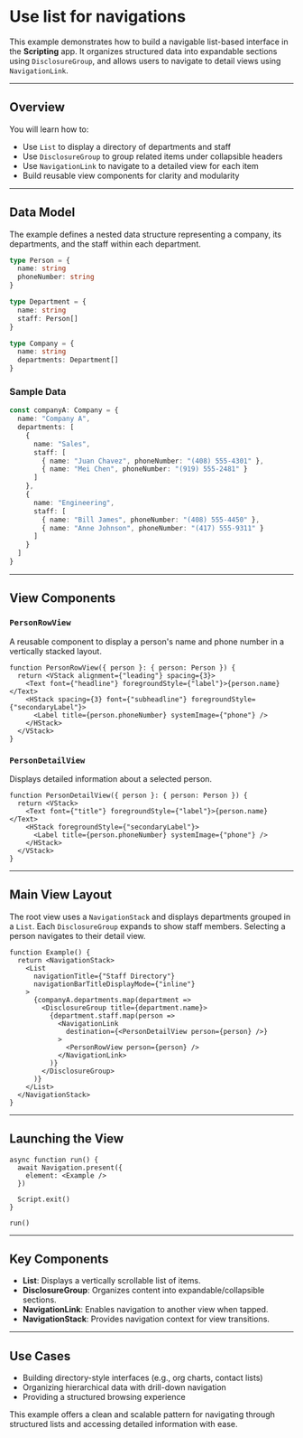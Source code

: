 # Use list for navigations 
        
This example demonstrates how to build a navigable list-based interface in the **Scripting** app. It organizes structured data into expandable sections using `DisclosureGroup`, and allows users to navigate to detail views using `NavigationLink`.

---

## Overview

You will learn how to:

* Use `List` to display a directory of departments and staff
* Use `DisclosureGroup` to group related items under collapsible headers
* Use `NavigationLink` to navigate to a detailed view for each item
* Build reusable view components for clarity and modularity

---

## Data Model

The example defines a nested data structure representing a company, its departments, and the staff within each department.

```ts
type Person = {
  name: string
  phoneNumber: string
}

type Department = {
  name: string
  staff: Person[]
}

type Company = {
  name: string
  departments: Department[]
}
```

### Sample Data

```ts
const companyA: Company = {
  name: "Company A",
  departments: [
    {
      name: "Sales",
      staff: [
        { name: "Juan Chavez", phoneNumber: "(408) 555-4301" },
        { name: "Mei Chen", phoneNumber: "(919) 555-2481" }
      ]
    },
    {
      name: "Engineering",
      staff: [
        { name: "Bill James", phoneNumber: "(408) 555-4450" },
        { name: "Anne Johnson", phoneNumber: "(417) 555-9311" }
      ]
    }
  ]
}
```

---

## View Components

### `PersonRowView`

A reusable component to display a person's name and phone number in a vertically stacked layout.

```tsx
function PersonRowView({ person }: { person: Person }) {
  return <VStack alignment={"leading"} spacing={3}>
    <Text font={"headline"} foregroundStyle={"label"}>{person.name}</Text>
    <HStack spacing={3} font={"subheadline"} foregroundStyle={"secondaryLabel"}>
      <Label title={person.phoneNumber} systemImage={"phone"} />
    </HStack>
  </VStack>
}
```

### `PersonDetailView`

Displays detailed information about a selected person.

```tsx
function PersonDetailView({ person }: { person: Person }) {
  return <VStack>
    <Text font={"title"} foregroundStyle={"label"}>{person.name}</Text>
    <HStack foregroundStyle={"secondaryLabel"}>
      <Label title={person.phoneNumber} systemImage={"phone"} />
    </HStack>
  </VStack>
}
```

---

## Main View Layout

The root view uses a `NavigationStack` and displays departments grouped in a `List`. Each `DisclosureGroup` expands to show staff members. Selecting a person navigates to their detail view.

```tsx
function Example() {
  return <NavigationStack>
    <List
      navigationTitle={"Staff Directory"}
      navigationBarTitleDisplayMode={"inline"}
    >
      {companyA.departments.map(department =>
        <DisclosureGroup title={department.name}>
          {department.staff.map(person =>
            <NavigationLink
              destination={<PersonDetailView person={person} />}
            >
              <PersonRowView person={person} />
            </NavigationLink>
          )}
        </DisclosureGroup>
      )}
    </List>
  </NavigationStack>
}
```

---

## Launching the View

```tsx
async function run() {
  await Navigation.present({
    element: <Example />
  })

  Script.exit()
}

run()
```

---

## Key Components

* **List**: Displays a vertically scrollable list of items.
* **DisclosureGroup**: Organizes content into expandable/collapsible sections.
* **NavigationLink**: Enables navigation to another view when tapped.
* **NavigationStack**: Provides navigation context for view transitions.

---

## Use Cases

* Building directory-style interfaces (e.g., org charts, contact lists)
* Organizing hierarchical data with drill-down navigation
* Providing a structured browsing experience

This example offers a clean and scalable pattern for navigating through structured lists and accessing detailed information with ease.
